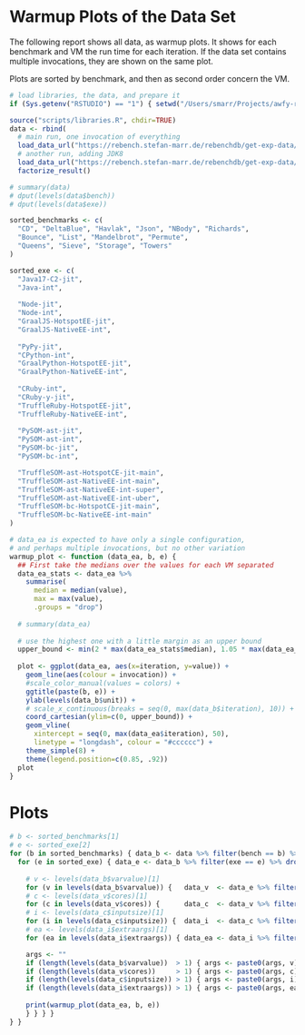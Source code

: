 # Warmup Plots of the Data Set

The following report shows all data, as warmup plots.
It shows for each benchmark and VM the run time for each iteration.
If the data set contains multiple invocations, they are shown on the same plot.

Plots are sorted by benchmark, and then as second order concern the VM.

```r
# load libraries, the data, and prepare it
if (Sys.getenv("RSTUDIO") == "1") { setwd("/Users/smarr/Projects/awfy-runs/awfy/report") }

source("scripts/libraries.R", chdir=TRUE)
data <- rbind(
  # main run, one invocation of everything
  load_data_url("https://rebench.stefan-marr.de/rebenchdb/get-exp-data/1518"),
  # another run, adding JDK8
  load_data_url("https://rebench.stefan-marr.de/rebenchdb/get-exp-data/1523")) %>%
  factorize_result()

# summary(data)
# dput(levels(data$bench))
# dput(levels(data$exe))

sorted_benchmarks <- c(
  "CD", "DeltaBlue", "Havlak", "Json", "NBody", "Richards", 
  "Bounce", "List", "Mandelbrot", "Permute",
  "Queens", "Sieve", "Storage", "Towers"
)

sorted_exe <- c(
  "Java17-C2-jit",
  "Java-int", 
 
  "Node-jit",
  "Node-int", 
  "GraalJS-HotspotEE-jit", 
  "GraalJS-NativeEE-int", 
  
  "PyPy-jit",
  "CPython-int",
  "GraalPython-HotspotEE-jit",
  "GraalPython-NativeEE-int", 
  
  "CRuby-int",
  "CRuby-y-jit",
  "TruffleRuby-HotspotEE-jit",
  "TruffleRuby-NativeEE-int",
  
  "PySOM-ast-jit",
  "PySOM-ast-int",
  "PySOM-bc-jit",
  "PySOM-bc-int",

  "TruffleSOM-ast-HotspotCE-jit-main", 
  "TruffleSOM-ast-NativeEE-int-main",
  "TruffleSOM-ast-NativeEE-int-super", 
  "TruffleSOM-ast-NativeEE-int-uber",
  "TruffleSOM-bc-HotspotCE-jit-main", 
  "TruffleSOM-bc-NativeEE-int-main"
)

# data_ea is expected to have only a single configuration,
# and perhaps multiple invocations, but no other variation
warmup_plot <- function (data_ea, b, e) {
  ## First take the medians over the values for each VM separated
  data_ea_stats <- data_ea %>%
    summarise(
      median = median(value),
      max = max(value),
      .groups = "drop")
  
  # summary(data_ea)
  
  # use the highest one with a little margin as an upper bound
  upper_bound <- min(2 * max(data_ea_stats$median), 1.05 * max(data_ea_stats$max))
  
  plot <- ggplot(data_ea, aes(x=iteration, y=value)) +
    geom_line(aes(colour = invocation)) +
    #scale_color_manual(values = colors) +
    ggtitle(paste(b, e)) +
    ylab(levels(data_b$unit)) +
    # scale_x_continuous(breaks = seq(0, max(data_b$iteration), 10)) +
    coord_cartesian(ylim=c(0, upper_bound)) +
    geom_vline(
      xintercept = seq(0, max(data_ea$iteration), 50),
      linetype = "longdash", colour = "#cccccc") +
    theme_simple(8) +
    theme(legend.position=c(0.85, .92))
  plot
}
```

# Plots

```r
# b <- sorted_benchmarks[1]
# e <- sorted_exe[2]
for (b in sorted_benchmarks) { data_b <- data %>% filter(bench == b) %>% droplevels()
  for (e in sorted_exe) { data_e <- data_b %>% filter(exe == e) %>% droplevels()
    
    # v <- levels(data_b$varvalue)[1]
    for (v in levels(data_b$varvalue)) {   data_v  <- data_e %>% filter(varvalue == v)   %>% droplevels()
    # c <- levels(data_v$cores)[1]
    for (c in levels(data_v$cores)) {      data_c  <- data_v %>% filter(cores == c)      %>% droplevels()
    # i <- levels(data_c$inputsize)[1]
    for (i in levels(data_c$inputsize)) {  data_i  <- data_c %>% filter(inputsize == i)  %>% droplevels()
    # ea <- levels(data_i$extraargs)[1]
    for (ea in levels(data_i$extraargs)) { data_ea <- data_i %>% filter(extraargs == ea) %>% droplevels()

    args <- ""
    if (length(levels(data_b$varvalue))  > 1) { args <- paste0(args, v) }
    if (length(levels(data_v$cores))     > 1) { args <- paste0(args, c) }
    if (length(levels(data_c$inputsize)) > 1) { args <- paste0(args, i) }
    if (length(levels(data_i$extraargs)) > 1) { args <- paste0(args, ea) }
    
    print(warmup_plot(data_ea, b, e))
    } } } }
} }

```
